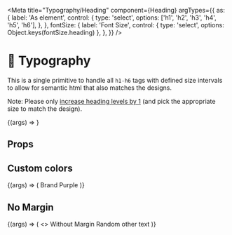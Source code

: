 
<Meta
  title="Typography/Heading"
  component={Heading}
  argTypes={{
    as: {
      label: 'As element',
      control: {
        type: 'select',
        options: ['h1', 'h2', 'h3', 'h4', 'h5', 'h6'],
      },
    },
    fontSize: {
      label: 'Font Size',
      control: { type: 'select', options: Object.keys(fontSize.heading) },
    },
  }}
/>

# 📝 Typography

<StoryStatus status="stable" />

This is a single primitive to handle all `h1-h6` tags
with defined size intervals to allow for semantic html that also
matches the designs.

Note: Please only [increase heading levels by 1](https://dequeuniversity.com/rules/axe/3.0/heading-order)
(and pick the appropriate size to match the design).

<Preview>
  <Story
    name="Heading"
    args={{ children: 'Hello World', as: 'h1', hideMargin: true }}
  >
    {(args) => <Heading {...args} />}
  </Story>
</Preview>

## Props

<Props story="Heading" />

## Custom colors

<Preview>
  <Story name="Custom Colors">
    {(args) => (
      <Heading fontSize="md" as="h3" style={{ color: brandColors.purple }}>
        Brand Purple
      </Heading>
    )}
  </Story>
</Preview>

## No Margin

<Preview>
  <Story name="No Margin">
    {(args) => (
      <>
        <Heading fontSize="md" as="h3" hideMargin>
          Without Margin
        </Heading>
        <Text>Random other text</Text>
      </>
    )}
  </Story>
</Preview>
